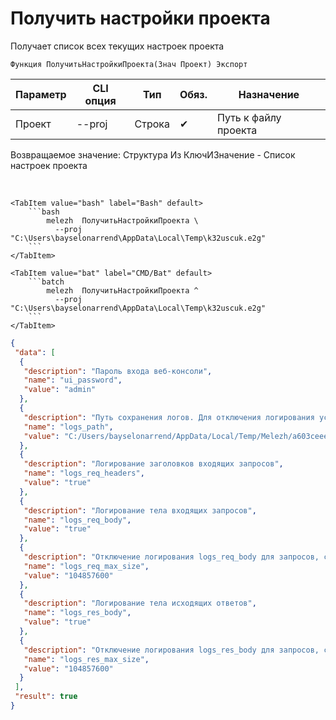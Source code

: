 ﻿---
sidebar_position: 3
description: Получить настройки проекта и другие функции для работы с Melezh в Открытом пакете интеграций - бесплатной open-source библиотеке интеграций для 1С:Предприятие 8, OneScript и CLI
keywords: [1C, 1С, 1С:Предприятие, 1С:Предприятие 8.3, API, Интеграция, Сервисы, Обмен, OneScript, CLI]
---


# Получить настройки проекта
 Получает список всех текущих настроек проекта



`Функция ПолучитьНастройкиПроекта(Знач Проект) Экспорт`

  | Параметр | CLI опция | Тип | Обяз. | Назначение |
  |-|-|-|-|-|
  | Проект | --proj | Строка | &#x2714; | Путь к файлу проекта |

  
  Возвращаемое значение:   Структура Из КлючИЗначение - Список настроек проекта

<br/>



    

 <Tabs>
  
    <TabItem value="bash" label="Bash" default>
        ```bash
            melezh  ПолучитьНастройкиПроекта \
              --proj "C:\Users\bayselonarrend\AppData\Local\Temp\k32uscuk.e2g"
        ```
    </TabItem>
  
    <TabItem value="bat" label="CMD/Bat" default>
        ```batch
            melezh  ПолучитьНастройкиПроекта ^
              --proj "C:\Users\bayselonarrend\AppData\Local\Temp\k32uscuk.e2g"
        ```
    </TabItem>
</Tabs>

```json title="Результат"
{
 "data": [
  {
   "description": "Пароль входа веб-консоли",
   "name": "ui_password",
   "value": "admin"
  },
  {
   "description": "Путь сохранения логов. Для отключения логирования установите пустое значение",
   "name": "logs_path",
   "value": "C:/Users/bayselonarrend/AppData/Local/Temp/Melezh/a603ceee-553d-4635-affa-61353a6f50ba"
  },
  {
   "description": "Логирование заголовков входящих запросов",
   "name": "logs_req_headers",
   "value": "true"
  },
  {
   "description": "Логирование тела входящих запросов",
   "name": "logs_req_body",
   "value": "true"
  },
  {
   "description": "Отключение логирования logs_req_body для запросов, свыше этого размер (в байтах). 0 - без ограничений",
   "name": "logs_req_max_size",
   "value": "104857600"
  },
  {
   "description": "Логирование тела исходящих ответов",
   "name": "logs_res_body",
   "value": "true"
  },
  {
   "description": "Отключение логирования logs_res_body для запросов, свыше этого размер (в байтах). 0 - без ограничений",
   "name": "logs_res_max_size",
   "value": "104857600"
  }
 ],
 "result": true
}
```

